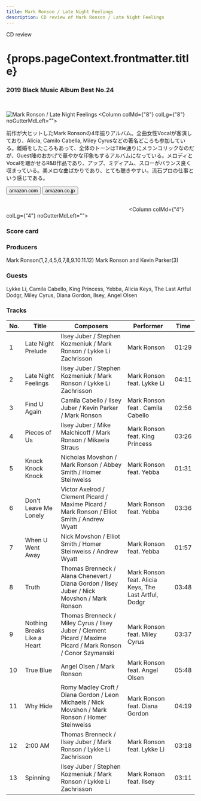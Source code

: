 ```yaml
---
title: Mark Ronson / Late Night Feelings
description: CD review of Mark Ronson / Late Night Feelings
---
```




<p className="largeP">CD review</p>
<h1 className="h1--no--margin">{props.pageContext.frontmatter.title}</h1>
<h3><Link to="/best50/2019/">2019 Black Music Album Best No.24</Link></h3>

<br/>
<Row  className="image-card-group">
	<Column colMd={"4"} colLg={"4"} noGutterMdLeft="">
       <ImageCard>

![Mark Ronson / Late Night Feelings](../../images/cd/markronson2L.jpg) 
</ImageCard>
	</Column>
	<Column colMd={"8"} colLg={"8"} noGutterMdLeft="">
	<p>
	前作が大ヒットしたMark Ronsonの4年振りアルバム。全曲女性Vocalが客演しており、Alicia, Camilo Cabella, Miley Cyrusなどの著名どころも参加している。離婚をしたころもあって、全体のトーンはTitle通りにメランコリックなのだが、Guest陣のおかげで華やかな印象もするアルバムになっている。メロディとVocalを聴かせるR&B作品であり、アップ、ミディアム、スローがバランス良く収まっている。美メロな曲ばかりであり、とても聴きやすい。流石プロの仕事という感じである。
	</p>
	<div>
	    <Button href="https://amzn.to/2UbyEKj" kind="primary" size="small" renderIcon={ArrowUpRight24}>
          amazon.com
        </Button>
        <Button href="https://amzn.to/2XD9iqR" kind="secondary" size="small" renderIcon={ArrowUpRight24}>
          amazon.co.jp
        </Button>
	</div>
	<a style="display:inline-block;overflow:hidden;background:url(https://linkmaker.itunes.apple.com/ja-jp/lockup.svg?releaseDate=2019-06-21&kind=album&bubble=apple_music&style=mono-black) no-repeat;width:180px;height:45px;" href="https://geo.music.apple.com/jp/album/late-night-feelings/1459276577?mt=1&app=music&ls=1&at=11lcug"></a>
	<a style="display:inline-block;overflow:hidden;background:url(https://linkmaker.itunes.apple.com/ja-jp/badge-lrg.svg?releaseDate=2019-06-21&kind=album&bubble=itunes_music) no-repeat;width:140px;height:45px;" href="https://geo.music.apple.com/jp/album/late-night-feelings/1459276577?app=itunes&at=11lcug"></a>
	</Column>
</Row>
<Row >
	<Column colMd={"4"} colLg={"4"} noGutterMdLeft="">
<div>
    <h3>Score card</h3>
	<SliderJS1 value="5" />
    <SliderJS2 value="2" />
	<SliderJS3 value="1" />
    <SliderJS4 value="9" />
</div>
</Column>
<Column colMd={"8"} colLg={"8"} noGutterMdLeft="">
<div>
<h3>Producers</h3>
<p>
Mark Ronson(1,2,4,5,6,7,8,9.10.11.12)
Mark Ronson and Kevin Parker(3)
</p>
<h3>Guests</h3>
<p>
Lykke Li, Camila Cabello, King Princess, Yebba, Alicia Keys, The Last Artful Dodgr, Miley Cyrus, Diana Gordon, Ilsey, Angel Olsen
</p>
</div>
</Column>
</Row>

<h3>Tracks</h3>

| No. |	 Title                      |	 Composers                                                                                                  |	 Performer                                          | Time	|
| --- |	--------------------------- | ------------------------------------------------------------------------------------------------------------ 	| ----------------------------------------------------- | ----- |
| 1	  |	Late Night Prelude         	| Ilsey Juber / Stephen Kozmeniuk / Mark Ronson / Lykke Li Zachrisson                                         	| Mark Ronson                                          	| 01:29 |
| 2	  |	Late Night Feelings        	| Ilsey Juber / Stephen Kozmeniuk / Mark Ronson / Lykke Li Zachrisson                                         	| Mark Ronson feat. Lykke Li                           	| 04:11 |
| 3	  |	Find U Again               	| Camila Cabello / Ilsey Juber / Kevin Parker / Mark Ronson                                                   	| Mark Ronson feat . Camila Cabello                    	| 02:56 |
| 4	  |	Pieces of Us               	| Ilsey Juber / Mike Malchicoff / Mark Ronson / Mikaela Straus                                                	| Mark Ronson feat. King Princess                      	| 03:26 |
| 5	  |	Knock Knock Knock          	| Nicholas Movshon / Mark Ronson / Abbey Smith / Homer Steinweiss                                             	| Mark Ronson feat. Yebba                              	| 01:31 |
| 6	  |	Don't Leave Me Lonely      	| Victor Axelrod / Clement Picard / Maxime Picard / Mark Ronson / Elliot Smith / Andrew Wyatt                 	| Mark Ronson feat. Yebba                              	| 03:36 |
| 7	  |	When U Went Away           	| Nick Movshon / Elliot Smith / Homer Steinweiss / Andrew Wyatt                                               	| Mark Ronson feat. Yebba                              	| 01:57 |
| 8	  |	Truth                      	| Thomas Brenneck / Alana Chenevert / Diana Gordon / Ilsey Juber / Nick Movshon / Mark Ronson                 	| Mark Ronson feat. Alicia Keys, The Last Artful, Dodgr	| 03:48 |
| 9	  |	Nothing Breaks Like a Heart	| Thomas Brenneck / Miley Cyrus / Ilsey Juber / Clement Picard / Maxime Picard / Mark Ronson / Conor Szymanski	| Mark Ronson feat. Miley Cyrus                        	| 03:37 |
| 10  |	True Blue                  	| Angel Olsen / Mark Ronson                                                                                   	| Mark Ronson feat. Angel Olsen                        	| 05:48 |
| 11  |	Why Hide                   	| Romy Madley Croft / Diana Gordon / Leon Michaels / Nick Movshon / Mark Ronson / Homer Steinweiss            	| Mark Ronson feat. Diana Gordon                       	| 04:19 |
| 12  |	2:00 AM	                    | Thomas Brenneck / Ilsey Juber / Mark Ronson / Lykke Li Zachrisson                                           	| Mark Ronson feat. Lykke Li                           	| 03:18 |
| 13  |	Spinning                   	| Ilsey Juber / Stephen Kozmeniuk / Mark Ronson / Lykke Li Zachrisson                                         	| Mark Ronson feat. Ilsey                              	| 03:11 |
